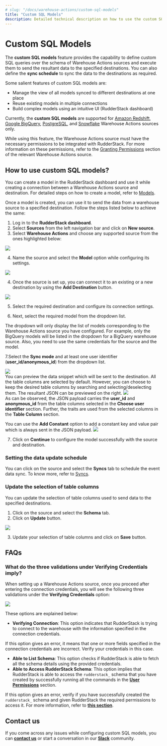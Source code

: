 ```yaml
---
# slug: "/docs/warehouse-actions/custom-sql-models"
title: "Custom SQL Models"
description: Detailed technical description on how to use the custom SQL models feature to send the data to the specified destinations.
---
```


# Custom SQL Models

The **custom SQL models** feature provides the capability to define custom SQL queries over the schema of Warehouse Actions sources and execute them to send the resultant data to the specified destinations. You can also define the **sync schedule** to sync the data to the destinations as required.

Some salient features of custom SQL models are:
* Manage the view of all models synced to different destinations at one place
* Reuse existing models in multiple connections
* Build complex models using an intuitive UI (RudderStack dashboard)

<div class="infoBlock">

  Currently, the <strong>custom SQL models</strong> are supported for <a href="https://www.rudderstack.com/docs/warehouse-actions/amazon-redshift/">Amazon Redshift</a>, <a href="https://www.rudderstack.com/docs/warehouse-actions/google-bigquery/">Google BigQuery</a>, <a href="https://www.rudderstack.com/docs/warehouse-actions/postgresql/">PostgreSQL</a>, and <a href="https://www.rudderstack.com/docs/warehouse-actions/snowflake/">Snowflake</a> Warehouse Actions sources only.
</div>

<div class="infoBlock">

While using this feature, the Warehouse Actions source must have the necessary permissions to be integrated with RudderStack. For more information on these permissions, refer to the <a href="https://www.rudderstack.com/docs/warehouse-actions/">Granting Permissions</a> section of the relevant Warehouse Actions source.
</div>

## How to use custom SQL models? 

<div class="infoBlock">
You can create a model in the RudderStack dashboard and use it while creating a connection between a Warehouse Actions source and destination. For detailed steps on how to create a model, refer to <a href="https://www.rudderstack.com/docs/connections/models/">Models</a>.
</div>

Once a model is created, you can use it to send the data from a warehouse source to a specified destination. Follow the steps listed below to achieve the same:

1. Log in to the **RudderStack dashboard**.
2. Select **Sources** from the left navigation bar and click on **New source**.
3. Select **Warehouse Actions** and choose any supported source from the ones highlighted below: 
<img src="../assets/warehouse-action-sources.png" />

4. Name the source and select the **Model** option while configuring its settings.
<img src="../assets/select-model-option.png" />

4. Once the source is set up, you can connect it to an existing or a new destination by using the **Add Destination** button.  
<img src="../assets/add-destination.png" />

5. Select the required destination and configure its connection settings.

6. Next, select the required model from the dropdown list.

<div class="infoBlock">
  
The dropdown will only display the list of models corresponding to the Warehouse Actions source you have configured. For example, only the BigQuery models will be listed in the dropdown for a BigQuery warehouse source. Also, you need to use the same credentials for the source and the model.
</div>

7.Select the **Sync mode** and at least one user identifier (**user_id/anonymous_id**) from the dropdown list.

<img src="../assets/configure-model.png" />

<div class="infoBlock">
You can preview the data snippet which will be sent to the destination. All the table columns are selected by default. However, you can choose to keep the desired table columns by searching and selecting/deselecting them. The resultant JSON can be previewed on the right.
<img src="../assets/models-data-snippet.png" />
</div>

<div class="infoBlock">
As can be observed, the JSON payload carries the <strong>user_id</strong> and <strong>anonymous_id</strong> from the table columns selected in the <strong>Choose user identifier</strong> section. Further, the traits are used from the selected columns in the <strong>Table Column</strong> section.
</div>

You can use the **Add Constant** option to add a constant key and value pair which is always sent in the JSON payload.
<img src="../assets/add-constant.png" />

7. Click on **Continue** to configure the model successfully with the source and destination.

### Setting the data update schedule

You can click on the source and select the **Syncs** tab to schedule the event data sync. To know more, refer to [Syncs]().

### Update the selection of table columns  

You can update the selection of table columns used to send data to the specified destinations. 

1. Click on the source and select the **Schema** tab.
2. Click on **Update** button.
<img src="../assets/update-table-selection.png" />

3. Update your selection of table columns and click on **Save** button.

## FAQs

### What do the three validations under Verifying Credentials imply?

When setting up a Warehouse Actions source, once you proceed after entering the connection credentials, you will see the following three validations under the **Verifying Credentials** option:

<img src="../assets/validations.png" />

These options are explained below:

* **Verifying Connection**: This option indicates that RudderStack is trying to connect to the warehouse with the information specified in the connection credentials. 

<div class="warningBlock">

If this option gives an error, it means that one or more fields specified in the connection credentials are incorrect. Verify your credentials in this case.
</div>

* **Able to List Schema**: This option checks if RudderStack is able to fetch all the schema details using the provided credentials. 
* **Able to Access RudderStack Schema**: This option implies that RudderStack is able to access the `rudderstack_` schema that you have created by successfully running all the commands in the [**User Permissions**](https://rudderstack.com/docs/warehouse-actions/google-bigquery#granting-permissions) section. 

<div class="warningBlock">

If this option gives an error, verify if you have successfully created the `rudderstack_` schema and given RudderStack the required permissions to access it. For more information, refer to [**this section**](https://rudderstack.com/docs/warehouse-actions/google-bigquery#creating-the-rudderstack-schema-and-granting-permissions).
</div>

## Contact us

If you come across any issues while configuring custom SQL models, you can [**contact us**](mailto:%20docs@rudderstack.com) or start a conversation in our [**Slack**](https://rudderstack.com/join-rudderstack-slack-community) community.
